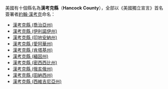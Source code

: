 美國有十個縣名為'''漢考克縣'''（'''Hancock County'''），全部以《美國獨立宣言》首名簽署者[[約翰·漢考克|約翰·漢考克]]命名：
* [[漢考克縣_(喬治亞州)|漢考克縣 (喬治亞州)]]
* [[漢考克縣_(伊利諾伊州)|漢考克縣 (伊利諾伊州)]]
* [[漢考克縣_(印地安納州)|漢考克縣 (印地安納州)]]
* [[漢考克縣_(愛阿華州)|漢考克縣 (愛阿華州)]]
* [[漢考克縣_(肯塔基州)|漢考克縣 (肯塔基州)]]
* [[漢考克縣_(緬因州)|漢考克縣 (緬因州)]]
* [[漢考克縣_(密西西比州)|漢考克縣 (密西西比州)]]
* [[漢考克縣_(俄亥俄州)|漢考克縣 (俄亥俄州)]]
* [[漢考克縣_(田納西州)|漢考克縣 (田納西州)]]
* [[漢考克縣_(西維吉尼亞州)|漢考克縣 (西維吉尼亞州)]]
{{disambig|H漢考克縣|Cat=四字县名消歧义}}